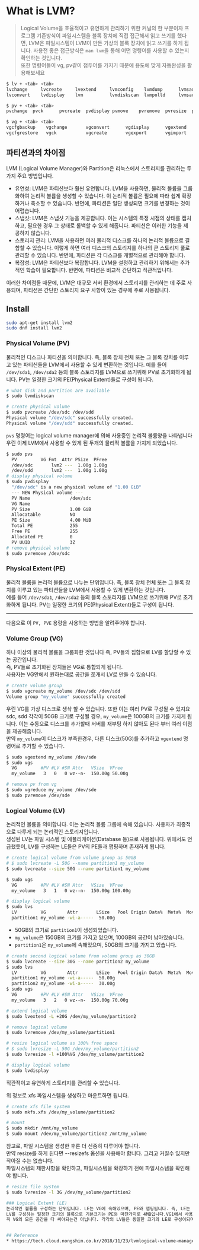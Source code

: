 # What is LVM?
> Logical Volume을 효율적이고 유연하게 관리하기 위한 커널의 한 부분이자 프로그램
> 기존방식이 파일시스템을 블록 장치에 직접 접근해서 읽고 쓰기를 했다면, LVM은 파일시스템이 LVM이 만든 가상의 블록 장치에 읽고 쓰기를 하게 됩니다.
사용전 좋은 접근방식은 `man lvm`을 통해 어떤 명령어를 사용할 수 있는지 확인하는 것입니다.  
또한 명령어들이 vg, pv같이 접두어를 가지기 때문에 용도에 맞게 자동완성을 활용해보세요
```bash
$ lv + <tab> <tab>
lvchange     lvcreate     lvextend     lvmconfig    lvmdump      lvmsadc      lvreduce     lvrename     lvs          
lvconvert    lvdisplay    lvm          lvmdiskscan  lvmpolld     lvmsar       lvremove     lvresize     lvscan    

$ pv + <tab> <tab>
pvchange  pvck      pvcreate  pvdisplay pvmove    pvremove  pvresize  pvs       pvscan    

$ vg + <tab> <tab>
vgcfgbackup    vgchange       vgconvert      vgdisplay      vgextend       vgimportclone  vgmknodes      vgremove       vgs            vgsplit        
vgcfgrestore   vgck           vgcreate       vgexport       vgimport       vgmerge        vgreduce       vgrename       vgscan   
```


## 파티션과의 차이점
LVM (Logical Volume Manager)와 Partition은 리눅스에서 스토리지를 관리하는 두 가지 주요 방법입니다.

* 유연성: LVM은 파티션보다 훨씬 유연합니다. LVM을 사용하면, 물리적 볼륨을 그룹화하여 논리적 볼륨을 생성할 수 있습니다. 이 논리적 볼륨은 필요에 따라 쉽게 확장하거나 축소할 수 있습니다. 반면에, 파티션은 일단 생성되면 크기를 변경하는 것이 어렵습니다.
* 스냅샷: LVM은 스냅샷 기능을 제공합니다. 이는 시스템의 특정 시점의 상태를 캡처하고, 필요한 경우 그 상태로 롤백할 수 있게 해줍니다. 파티션은 이러한 기능을 제공하지 않습니다.
* 스토리지 관리: LVM을 사용하면 여러 물리적 디스크를 하나의 논리적 볼륨으로 결합할 수 있습니다. 이렇게 하면 여러 디스크의 스토리지를 하나의 큰 스토리지 풀로 관리할 수 있습니다. 반면에, 파티션은 각 디스크를 개별적으로 관리해야 합니다.
* 복잡성: LVM은 파티션보다 복잡합니다. LVM을 설정하고 관리하기 위해서는 추가적인 학습이 필요합니다. 반면에, 파티션은 비교적 간단하고 직관적입니다.

이러한 차이점들 때문에, LVM은 대규모 서버 환경에서 스토리지를 관리하는 데 주로 사용되며, 파티션은 간단한 스토리지 요구 사항이 있는 경우에 주로 사용됩니다.



## Install
```bash
sudo apt-get install lvm2
sudo dnf install lvm2
```

### Physical Volume (PV)  
물리적인 디스크나 파티션을 의미합니다.  즉, 블록 장치 전체 또는 그 블록 장치를 이루고 있는 파티션들을 LVM에서 사용할 수 있게 변환하는 것입니다. 
예를 들어 `/dev/sda1`, `/dev/sda2` 등의 블록 스토리지를 LVM으로 쓰기위해 PV로 초기화하게 됩니다. PV는 일정한 크기의 PE(Physical Extent)들로 구성이 됩니다.

```bash
# what disk and partition are available
$ sudo lvmdiskscan

# create physical volume
$ sudo pvcreate /dev/sdc /dev/sdd
Physical volume "/dev/sdc" successfully created.
Physical volume "/dev/sdd" successfully created.
```
`pvs` 명령어는 logical volume manager에 의해 사용중인 논리적 볼륨양을 나타냅니다
우린 이제 LVM에서 사용할 수 있게 된 두개의 물리적 볼륨을 가지게 되었습니다.
```bash
$ sudo pvs
  PV         VG Fmt  Attr PSize  PFree
  /dev/sdc       lvm2 ---  1.00g 1.00g
  /dev/sdd       lvm2 ---  1.00g 1.00g
# display physical volume
$ sudo pvdisplay
  "/dev/sdc" is a new physical volume of "1.00 GiB"
  --- NEW Physical volume ---
  PV Name               /dev/sdc
  VG Name
  PV Size               1.00 GiB
  Allocatable           NO
  PE Size               4.00 MiB
  Total PE              255
  Free PE               255
  Allocated PE          0
  PV UUID               3Z
# remove physical volume
$ sudo pvremove /dev/sdc
```


### Physical Extent (PE)  
물리적 볼륨을 논리적 볼륨으로 나누는 단위입니다. 즉, 블록 장치 전체 또는 그 블록 장치를 이루고 있는 파티션들을 LVM에서 사용할 수 있게 변환하는 것입니다.  
예를 들어 `/dev/sda1`, `/dev/sda2` 등의 블록 스토리지를 LVM으로 쓰기위해 PV로 초기화하게 됩니다. PV는 일정한 크기의 PE(Physical Extent)들로 구성이 됩니다.

---
다음으로 이 `PV, PVE` 용량을 사용하는 방법을 알려주어야 합니다.

### Volume Group (VG)  
하나 이상의 물리적 볼륨을 그룹화한 것입니다 즉, PV들의 집합으로 LV를 할당할 수 있는 공간입니다.  
즉, PV들로 초기화된 장치들은 VG로 통합되게 됩니다.  
사용자는 VG안에서 원하는대로 공간을 쪼개서 LV로 만들 수 있습니다.

```bash
# create volume group
$ sudo vgcreate my_volume /dev/sdc /dev/sdd
Volume group "my_volume" successfully created
```
우린 VG를 가상 디스크로 생삭 할 수 있습니다. 또한 이는 여러 PV로 구성될 수 있지요  
sdc, sdd 각각이 50GB 크기로 구성될 경우, `my_volume`은 100GB의 크기를 가지게 됩니다.
이는 수동으로 디스크를 추가할때 서버를 재부팅 하지 않아도 된다 부터 여러 이점을 제공해줍니다.    
만약 `my_volume`이 디스크가 부족한경우, 다른 디스크(50G)를 추가하고 `vgextend` 명령어로 추가할 수 있습니다.
```bash
$ sudo vgextend my_volume /dev/sde
$ sudo vgs
  VG         #PV #LV #SN Attr   VSize  VFree
  my_volume   3   0   0 wz--n-  150.00g 50.00g

# remove pv from vg
$ sudo vgreduce my_volume /dev/sde
$ sudo pvremove /dev/sde 
```

### Logical Volume (LV)  
논리적인 볼륨을 의미합니다. 이는 논리적 볼륨 그룹에 속해 있습니다. 사용자가 최종적으로 다루게 되는 논리적인 스토리지입니다.   
생성된 LV는 파일 시스템 및 애플리케이션(Database 등)으로 사용됩니다. 위에서도 언급했듯이, LV를 구성하는 LE들은 PV의 PE들과 맵핑하며 존재하게 됩니다.

```bash
# create logical volume from volume group as 50GB
# $ sudo lvcreate -L 50G --name partition1 my_volume
$ sudo lvcreate --size 50G --name partition1 my_volume

$ sudo vgs  
  VG         #PV #LV #SN Attr   VSize  VFree
  my_volume   3   1   0 wz--n-  150.00g 100.00g

# display logical volume
$ sudo lvs
  LV         VG        Attr       LSize   Pool Origin Data%  Meta%  Move Log Cpy%Sync Convert
  partition1 my_volume -wi-a-----  50.00g
```
- 50GB의 크기로 `partition1`이 생성되었습니다.
- `my_volume`은 150GB의 크기를 가지고 있으며, 100GB의 공간이 남아있습니다.
- `partition1`은 `my_volume`에 속해있으며, 50GB의 크기를 가지고 있습니다.

```bash
# create second logical volume from volume group as 30GB
$ sudo lvcreate --size 30G --name partition2 my_volume
$ sudo lvs
  LV         VG        Attr       LSize   Pool Origin Data%  Meta%  Move Log Cpy%Sync Convert
  partition1 my_volume -wi-a-----  50.00g
  partition2 my_volume -wi-a-----  30.00g
$ sudo vgs
  VG         #PV #LV #SN Attr   VSize  VFree
  my_volume   3   2   0 wz--n-  150.00g 70.00g

# extend logical volume
$ sudo lvextend -L +20G /dev/my_volume/partition2

# remove logical volume
$ sudo lvremove /dev/my_volume/partition1

# resize logical volume as 100% free space
# $ sudo lvresize -L 50G /dev/my_volume/partition2
$ sudo lvresize -l +100%VG /dev/my_volume/partition2

# display logical volume
$ sudo lvdisplay
 ```
직관적이고 유연하게 스토리지를 관리할 수 있습니다.   

위 정보로 xfs 파일시스템을 생성하고 마운트하면 됩니다.
```bash
# create xfs file system
$ sudo mkfs.xfs /dev/my_volume/partition2

# mount
$ sudo mkdir /mnt/my_volume
$ sudo mount /dev/my_volume/partition2 /mnt/my_volume
```
참고로, 파일 시스템을 생성한 후론 더 신중히 다루어야 합니다.  
만약 resize를 하게 된다면 --resizefs 옵션을 사용해야 합니다. 그리고 커질수 있지만 작아질 수는 없습니다.  
파일시스템의 제한사항을 확인하고, 파일시스템을 확장하기 전에 파일시스템을 확인해야 합니다.   
```bash
# resize file system
$ sudo lvresize -l 3G /dev/my_volume/partition2
```







```bash
### Logical Extent (LE)
논리적인 볼륨을 구성하는 단위입니다. LE는 VG에 속해있으며, PE와 맵핑됩니다. 즉, LE는 PE의 논리적인 표현입니다.  
LV를 구성하는 일정한 크기의 블록으로 기본크기는 PE와 마찬가지로 4MB입니다.VG1에서 사용자가 원하는 크기대로 분할해서 LV1과 LV2를 만들 수 있습니다.  
꼭 VG의 모든 공간을 다 써야되는건 아닙니다. 각각의 LV들은 동일한 크기의 LE로 구성이되며 PE들과 1:1로 맵핑됩니다.


## Reference
* https://tech.cloud.nongshim.co.kr/2018/11/23/lvmlogical-volume-manager-1-%EA%B0%9C%EB%85%90